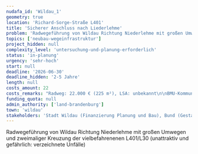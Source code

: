 ```yaml
---
nudafa_id: 'Wildau_1'
geometry: true
location: 'Richard-Sorge-Straße L401'
title: 'Sicherer Anschluss nach Liederlehme'
problem: 'Radwegeführung von Wildau Richtung Niederlehme mit großen Umwegen und zweimaliger Kreuzung der vielbefahrenenen L401/L30 (unattraktiv und gefährlich: verzeichnete Unfälle)'
topics: ['neubau-wegeinfrastruktur']
project_hidden: null
complexity_level: 'untersuchung-und-planung-erforderlich'
status: 'in-planung'
urgency: 'sehr-hoch'
start: null
deadline: '2026-06-30'
deadline_hidden: '2-5 Jahre'
length: null
costs_amount: 22
costs_remarks: "Radweg: 22.000 € (225 m²), LSA: unbekannt\n\nBMU-Kommunalrichtlinie (65 %)"
funding_quota: null
admin_authority: ['land-brandenburg']
town: 'wildau'
stakeholders: 'Stadt Wildau (Finanzierung Planung und Bau), Bund (Gestattungsvertrag Flächennutzung), Land (Gestattungsvertrag Flächennutzung), Privateigentümer (Gestattungsvertrag Flächennutzung oder Ankauf)'
---
```


Radwegeführung von Wildau Richtung Niederlehme mit großen Umwegen und zweimaliger Kreuzung der vielbefahrenenen L401/L30 (unattraktiv und gefährlich: verzeichnete Unfälle)
